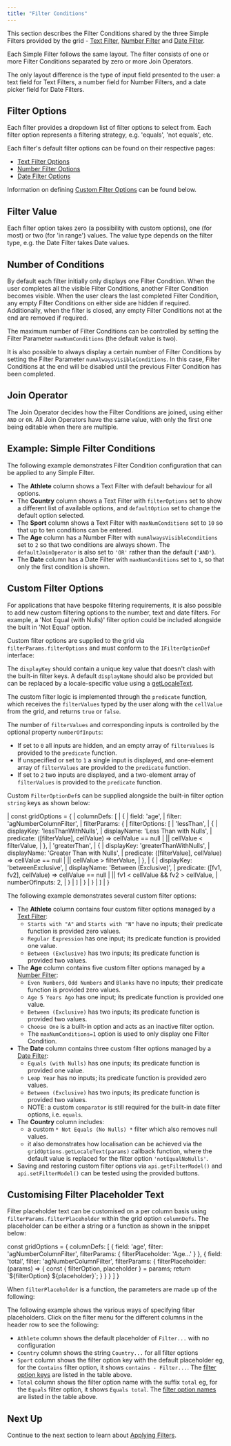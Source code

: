 ```yaml
---
title: "Filter Conditions"
---
```


This section describes the Filter Conditions shared by the three Simple Filters provided by the grid - [Text Filter](/filter-text/), [Number Filter](/filter-number/) and [Date Filter](/filter-date/).

Each Simple Filter follows the same layout. The filter consists of one or more Filter Conditions separated by zero or more Join Operators.

The only layout difference is the type of input field presented to the user: a text field for Text Filters, a number field for Number Filters, and a date picker field for Date Filters.

<image-caption src="filter-conditions/resources/filter-panel-components.png" alt="Filter Panel Component" width="40rem" centered="true"></image-caption>

## Filter Options

Each filter provides a dropdown list of filter options to select from. Each filter option represents a filtering strategy, e.g. 'equals', 'not equals', etc.

Each filter's default filter options can be found on their respective pages:
- [Text Filter Options](/filter-text/#text-filter-options)
- [Number Filter Options](/filter-number/#number-filter-options)
- [Date Filter Options](/filter-date/#date-filter-options)

Information on defining [Custom Filter Options](#custom-filter-options) can be found below.

## Filter Value

Each filter option takes zero (a possibility with custom options), one (for most) or two (for 'in range') values. The value type depends on the filter type, e.g. the Date Filter takes Date values.

## Number of Conditions

By default each filter initially only displays one Filter Condition. When the user completes all the visible Filter Conditions, another Filter Condition becomes visible. When the user clears the last completed Filter Condition, any empty Filter Conditions on either side are hidden if required. Additionally, when the filter is closed, any empty Filter Conditions not at the end are removed if required.

The maximum number of Filter Conditions can be controlled by setting the Filter Parameter `maxNumConditions` (the default value is two).

It is also possible to always display a certain number of Filter Conditions by setting the Filter Parameter `numAlwaysVisibleConditions`. In this case, Filter Conditions at the end will be disabled until the previous Filter Condition has been completed.

<interface-documentation interfaceName='ISimpleFilterParams' config='{"description":""}' names='["maxNumConditions", "numAlwaysVisibleConditions"]'></interface-documentation>

## Join Operator

The Join Operator decides how the Filter Conditions are joined, using either `AND` or `OR`. All Join Operators have the same value, with only the first one being editable when there are multiple.

## Example: Simple Filter Conditions

The following example demonstrates Filter Condition configuration that can be applied to any Simple Filter.

- The **Athlete** column shows a Text Filter with default behaviour for all options.
- The **Country** column shows a Text Filter with `filterOptions` set to show a different list of available options, and `defaultOption` set to change the default option selected.
- The **Sport** column shows a Text Filter with `maxNumConditions` set to `10` so that up to ten conditions can be entered.
- The **Age** column has a Number Filter with `numAlwaysVisibleConditions` set to `2` so that two conditions are always shown. The `defaultJoinOperator` is also set to `'OR'` rather than the default (`'AND'`).
- The **Date** column has a Date Filter with `maxNumConditions` set to `1`, so that only the first condition is shown.

<GridExampleRunner title='Simple Filter Conditions' name='simple-filter-options' type='generated' options='{ "exampleHeight": 560 }'></GridExampleRunner>

## Custom Filter Options

For applications that have bespoke filtering requirements, it is also possible to add new custom filtering options to the number, text and date filters. For example, a 'Not Equal (with Nulls)' filter option could be included alongside the built in 'Not Equal' option.

Custom filter options are supplied to the grid via `filterParams.filterOptions` and must conform to the `IFilterOptionDef` interface:

<interface-documentation interfaceName='IFilterOptionDef' ></interface-documentation>

The `displayKey` should contain a unique key value that doesn't clash with the built-in filter keys. A default `displayName` should also be provided but can be replaced by a locale-specific value using a [getLocaleText](/localisation/#locale-callback).

The custom filter logic is implemented through the `predicate` function, which receives the `filterValues` typed by the user along with the `cellValue` from the grid, and returns `true` or `false`.

The number of `filterValues` and corresponding inputs is controlled by the optional property `numberOfInputs`:
- If set to `0`  all inputs are hidden, and an empty array of `filterValues` is provided to the `predicate` function.
- If unspecified or set to `1` a single input is displayed, and one-element array of `filterValues` are provided to the `predicate` function.
- If set to `2` two inputs are displayed, and a two-element array of `filterValues` is provided to the `predicate` function.

Custom `FilterOptionDef`s can be supplied alongside the built-in filter option `string` keys as shown below:

<snippet>
| const gridOptions = {
|     columnDefs: [
|         {
|             field: 'age',
|             filter: 'agNumberColumnFilter',
|             filterParams: {
|                 filterOptions: [
|                     'lessThan',
|                     {
|                         displayKey: 'lessThanWithNulls',
|                         displayName: 'Less Than with Nulls',
|                         predicate: ([filterValue], cellValue) => cellValue == null
|                             || cellValue < filterValue,
|                     },
|                     'greaterThan',
|                     {
|                         displayKey: 'greaterThanWithNulls',
|                         displayName: 'Greater Than with Nulls',
|                         predicate: ([filterValue], cellValue) => cellValue == null
|                            || cellValue > filterValue,
|                     },
|                     {
|                         displayKey: 'betweenExclusive',
|                         displayName: 'Between (Exclusive)',
|                         predicate: ([fv1, fv2], cellValue) => cellValue == null
|                             || fv1 < cellValue && fv2 > cellValue,
|                         numberOfInputs: 2,
|                     }
|                 ]
|             }
|         }
|     ]
| }
</snippet>

The following example demonstrates several custom filter options:

- The **Athlete** column contains four custom filter options managed by a [Text Filter](/filter-text/):
  - `Starts with "A"` and `Starts with "N"` have no inputs; their predicate function is provided zero values.
  - `Regular Expression` has one input; its predicate function is provided one value.
  - `Between (Exclusive)` has two inputs; its predicate function is provided two values.
- The **Age** column contains five custom filter options managed by a [Number Filter](/filter-number/):
  - `Even Numbers`, `Odd Numbers` and `Blanks` have no inputs; their predicate function is provided zero values.
  - `Age 5 Years Ago` has one input; its predicate function is provided one value.
  - `Between (Exclusive)` has two inputs; its predicate function is provided two values.
  - `Choose One` is a built-in option and acts as an inactive filter option.
  - The `maxNumConditions=1` option is used to only display one Filter Condition.
- The **Date** column contains three custom filter options managed by a [Date Filter](/filter-date/):
  - `Equals (with Nulls)` has one inputs; its predicate function is provided one value.
  - `Leap Year` has no inputs; its predicate function is provided zero values.
  - `Between (Exclusive)` has two inputs; its predicate function is provided two values.
  - NOTE: a custom `comparator` is still required for the built-in date filter options, i.e. `equals`.
- The **Country** column includes:
    - a custom `* Not Equals (No Nulls) *` filter which also removes null values.
    - it also demonstrates how localisation can be achieved via the `gridOptions.getLocaleText(params)` callback function, where the default value is replaced for the filter option `'notEqualNoNulls'`.
- Saving and restoring custom filter options via `api.getFilterModel()` and `api.setFilterModel()` can be tested using the provided buttons.

<GridExampleRunner title='Custom Filter Options' name='custom-filter-options' type='generated'></GridExampleRunner>

## Customising Filter Placeholder Text

Filter placeholder text can be customised on a per column basis using `filterParams.filterPlaceholder` within the grid option `columnDefs`. The placeholder can be either a string or a function as shown in the snippet below:

<snippet>
const gridOptions = {
    columnDefs: [
        {
            field: 'age',
            filter: 'agNumberColumnFilter',
            filterParams: {
                filterPlaceholder: 'Age...'
            }
        },
        {
            field: 'total',
            filter: 'agNumberColumnFilter',
            filterParams: {
                filterPlaceholder: (params) => {
                    const { filterOption, placeholder } = params;
                    return `${filterOption} ${placeholder}`;
                }
            }
        }
    ]
}
</snippet>

When `filterPlaceholder` is a function, the parameters are made up of the following:

<interface-documentation interfaceName='IFilterPlaceholderFunctionParams' config='{"description":""}'></interface-documentation>

The following example shows the various ways of specifying filter placeholders. Click on the filter menu for the different columns in the header row to see the following:

* `Athlete` column shows the default placeholder of `Filter...` with no configuration
* `Country` column shows the string `Country...` for all filter options
* `Sport` column shows the filter option key with the default placeholder eg, for the `Contains` filter option, it shows `contains - Filter...`. The [filter option keys](#simple-filter-options) are listed in the table above.
* `Total` column shows the filter option name with the suffix `total` eg, for the `Equals` filter option, it shows `Equals total`. The [filter option names](#simple-filter-options) are listed in the table above.

<GridExampleRunner title='Filter Placeholder Text' name='filter-placeholder-text' type='generated' options='{ "exampleHeight": 560 }'></GridExampleRunner>

## Next Up

Continue to the next section to learn about [Applying Filters](/filter-applying/).
